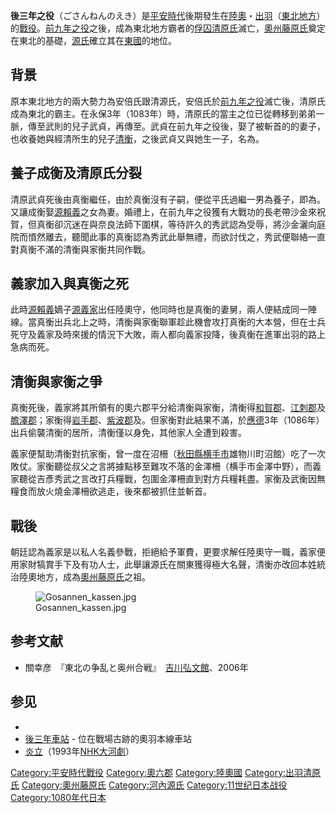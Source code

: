 {{Infobox military conflict
| battle_name = 
| campaign = 後三年之役
| colour_scheme = background:#ffccaa
| image = 
| caption = 
| conflict = 後三年之役
| date = 1083年 - 1087年
| place = [[陸奧國|陸奧國]]{{tsl|ja|奥六郡}}
| result = [[河內源氏|源氏]]・[[奧州藤原氏|奧州藤原氏]]側勝利
| combatant1 = [[File:Sasa_Rindo.svg|25x20px]] [[河內源氏|源氏]]<br/>[[奧州藤原氏|奧州藤原氏]]
| combatant2 = [[清原氏|清原氏]]
| commander1 = [[File:Sasa_Rindo.svg|25x20px]] [[源義家|源義家]]<br/>[[源義光|源義光]]<br/>[[藤原清衡|藤原清衡]]
| commander2 = {{tsl|ja|清原家衡}}<br>{{tsl|ja|清原武衡}}
| strength1 = 
| strength2 = 
| casualties1 =
| casualties2 = 
}}
{{Campaignbox 日本平安時代戰爭}}

'''後三年之役'''（ごさんねんのえき）是[[平安時代|平安時代]]後期發生在[[陸奧國|陸奧]]・[[出羽國|出羽]]（[[東北地方_(日本)|東北地方]]）的[[戰役|戰役]]。[[前九年之役|前九年之役]]之後，成為東北地方霸者的[[俘囚|俘囚]][[清原氏|清原氏]]滅亡，[[奧州藤原氏|奧州藤原氏]]奠定在東北的基礎，[[河內源氏|源氏]]確立其在[[東國|東國]]的地位。

== 背景 ==
原本東北地方的兩大勢力為安倍氏跟清源氏，安倍氏於[[前九年之役|前九年之役]]滅亡後，清原氏成為東北的霸主。在永保3年（1083年）時，清原氏的當主之位已從{{tsl|ja|清原光頼}}轉移到弟弟{{tsl|ja|清原武則|武則}}一脈，傳至武則的兒子武貞，再傳至{{tsl|ja|清原真衡|真衡}}。武貞在前九年之役後，娶了被斬首的{{tsl|ja|藤原經清}}的妻子，也收養她與經清所生的兒子[[藤原清衡|清衡]]，之後武貞又與她生一子，名為{{tsl|ja|清原家衡}}。

== 養子成衡及清原氏分裂 ==
清原武貞死後由真衡繼任，由於真衡沒有子嗣，便從平氏過繼一男為養子，即為{{tsl|ja|清原成衡}}。又讓成衡娶[[源賴義|源賴義]]之女為妻。婚禮上，在前九年之役獲有大戰功的長老{{tsl|ja|吉彥秀武}}帶沙金來祝賀，但真衡卻沉迷在與奈良法師下圍棋，等待許久的秀武認為受辱，將沙金灑向庭院而憤然離去，聽聞此事的真衡認為秀武此舉無禮，而欲討伐之，秀武便聯絡一直對真衡不滿的清衡與家衡共同作戰。

== 義家加入與真衡之死 ==
此時[[源賴義|源賴義]]嫡子[[源義家|源義家]]出任陸奧守，他同時也是真衡的妻舅，兩人便結成同一陣線。當真衡出兵北上之時，清衡與家衡聯軍趁此機會攻打真衡的大本營，但在士兵死守及義家及時來援的情況下大敗，兩人都向義家投降，後真衡在進軍出羽的路上急病而死。

== 清衡與家衡之爭 ==
真衡死後，義家將其所領有的奧六郡平分給清衡與家衡，清衡得[[和賀郡|和賀郡]]、[[江刺郡|江刺郡]]及[[膽澤郡|膽澤郡]]；家衡得[[岩手郡|岩手郡]]、[[紫波郡|紫波郡]]及{{tsl|ja|稗貫郡}}。但家衡對此結果不滿，於[[應德|應德]]3年（1086年）出兵偷襲清衡的居所，清衡僅以身免，其他家人全遭到殺害。

義家便幫助清衡對抗家衡，曾一度在沼柵（[[秋田縣|秋田縣]][[横手市|横手市]]雄物川町沼館）吃了一次敗仗。家衡聽從叔父{{tsl|ja|清原武衡}}之言將據點移至難攻不落的金澤柵（横手市金澤中野），而義家聽從吉彥秀武之言改打兵糧戰，包圍金澤柵直到對方兵糧耗盡。家衡及武衡因無糧食而放火燒金澤柵欲逃走，後來都被抓住並斬首。

== 戰後==
朝廷認為義家是以私人名義參戰，拒絕給予軍費，更要求解任陸奧守一職，義家便用家財犒賞手下及有功人士，此舉讓源氏在關東獲得極大名聲，清衡亦改回本姓統治陸奧地方，成為[[奧州藤原氏|奧州藤原氏]]之祖。

[[File:Gosannen_kassen.jpg|thumb]]

== 参考文献 ==
*關幸彦　『東北の争乱と奥州合戦』　[[吉川弘文館|吉川弘文館]]、2006年

== 参见 ==
{{Commonscat|Gosannen War}}
*{{tsl|ja|奥州後三年記|奧州後三年記}}
*[[後三年車站|後三年車站]] - 位在戰場古跡的奧羽本線車站
*[[炎立_(大河剧)|炎立]]（1993年[[NHK大河劇|NHK大河劇]]）

[[Category:平安時代戰役|Category:平安時代戰役]]
[[Category:奧六郡|Category:奧六郡]]
[[Category:陸奧國|Category:陸奧國]]
[[Category:出羽清原氏|Category:出羽清原氏]]
[[Category:奧州藤原氏|Category:奧州藤原氏]]
[[Category:河內源氏|Category:河內源氏]]
[[Category:11世纪日本战役|Category:11世纪日本战役]]
[[Category:1080年代日本|Category:1080年代日本]]